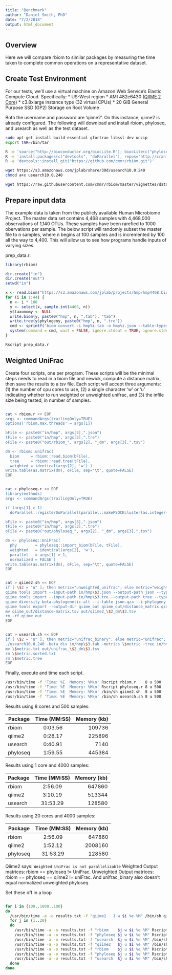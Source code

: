 ```yaml
---
title: "Benchmark"
author: "Daniel Smith, PhD"
date: "7/2/2018"
output: html_document
---
```


## Overview

Here we will compare rbiom to similar packages by measuring the time taken to complete common operations on a representative dataset.

## Create Test Environment

For our tests, we'll use a virtual machine on Amazon Web Service's Elastic Compute Cloud. Specifically:
* US-West region
* AMI 482e6430 ([QIIME 2 Core](https://s3-us-west-2.amazonaws.com/qiime2-data/distro/core/aws-amis.txt))
* c3.8xlarge instance type (32 virtual CPUs)
* 20 GiB General Purpose SSD (GP2) Storage on Root Volume

Both the username and password are 'qiime2'. On this instance, qiime2 is already configured. The following will download and install rbiom, phyloseq, and usearch as well as the test dataset.

```bash
sudo apt-get install build-essential gfortran libssl-dev unzip
export TAR=/bin/tar

R -e 'source("http://bioconductor.org/biocLite.R"); biocLite(c("phyloseq", "rhdf5"))'
R -e 'install.packages(c("devtools", "doParallel"), repos="http://cran.us.r-project.org");'
R -e 'devtools::install_git("https://github.com/cmmr/rbiom.git")'

wget https://s3.amazonaws.com/jplab/share/30d/usearch10.0.240
chmod a+x usearch10.0.240

wget https://raw.githubusercontent.com/cmmr/rbiom/master/vignettes/data/hmp500.biom

```


## Prepare input data

The example data is taken from the publicly available Human Microbiome Project. The master data set contains 4,468 samples with 4,468,000 observations of 1,140 OTUs. These samples have been rarefied to 1000 obervations per sample. The below script will randomly subset the master file to n samples, where n begins at 100 samples and is incremented by 100 all the way to 4,400. This will allow us to see how programs handle inputs of varying sizes.

prep_data.r:
```r
library(rbiom)

dir.create("in")
dir.create("out")
setwd("in")

x <- read.biom("https://s3.amazonaws.com/jplab/projects/hmp/hmp4468.biom")
for (i in 1:44) {
  n <- i * 100
  y <- select(x, sample.int(4468, n))
  y$taxonomy <- NULL
  write.biom(y, paste0("hmp", n, ".tab"), "tab")
  write.tree(y$phylogeny, paste0("hmp", n, ".tre"))
  cmd <- sprintf('biom convert -i hmp%i.tab -o hmp%i.json --table-type="OTU table" --to-json', n, n)
  system(command = cmd, wait = FALSE, ignore.stdout = TRUE, ignore.stderr = TRUE)
}
```

```bash
Rscript prep_data.r
```


## Weighted UniFrac

Create four scripts, one per program. These scripts will be the minimal steps needs to read in a biom file and newick, compute a distance matrix, then save the results to a tsv file. Each script will accept three arguments: (1) the number of cpu cores to use, (2) a single character 'w' or 'u' indicating whether to run weighted or unweighted unifrac, and (3) the infile size being tested, in number of samples.

```bash

cat > rbiom.r << EOF
args <- commandArgs(trailingOnly=TRUE)
options('rbiom.max.threads' = args[1])

bFile <- paste0("in/hmp", args[3],".json")
tFile <- paste0("in/hmp", args[3],".tre")
oFile <- paste0("out/rbiom_", args[2], "_dm", args[3],".tsv")

dm <- rbiom::unifrac(
  biom     = rbiom::read.biom(bFile),
  tree     = rbiom::read.tree(tFile), 
  weighted = identical(args[2], 'w') )
write.table(as.matrix(dm), oFile, sep="\t", quote=FALSE)
EOF


cat > phyloseq.r << EOF
library(methods)
args <- commandArgs(trailingOnly=TRUE)

if (args[1] > 1)
  doParallel::registerDoParallel(parallel::makePSOCKcluster(as.integer(args[1])))

bFile <- paste0("in/hmp", args[3],".json")
tFile <- paste0("in/hmp", args[3],".tre")
oFile <- paste0("out/phyloseq_", args[2], "_dm", args[3],".tsv")

dm <- phyloseq::UniFrac(
  phy        = phyloseq::import_biom(bFile, tFile), 
  weighted   = identical(args[2], 'w'), 
  parallel   = args[1] > 1, 
  normalized = FALSE )
write.table(as.matrix(dm), oFile, sep="\t", quote=FALSE)
EOF


cat > qiime2.sh << EOF
if [ \$2 = "u" ]; then metric="unweighted_unifrac"; else metric="weighted_unifrac"; fi
qiime tools import --input-path in/hmp\$3.json --output-path json --type FeatureTable[Frequency] --source-format BIOMV100Format
qiime tools import --input-path in/hmp\$3.tre --output-path tree --type Phylogeny[Rooted] --source-format NewickFormat
qiime diversity beta-phylogenetic-alt --i-table json.qza --i-phylogeny tree.qza --p-metric \$metric --output-dir qiime_out --p-n-jobs \$1
qiime tools export --output-dir qiime_out qiime_out/distance_matrix.qza
mv qiime_out/distance-matrix.tsv out/qiime2_\$2_dm\$3.tsv
rm -rf qiime_out
EOF


cat > usearch.sh << EOF
if [ \$2 = "u" ]; then metric="unifrac_binary"; else metric="unifrac"; fi
./usearch10.0.240 -beta_div in/hmp\$3.tab -metrics \$metric -tree in/hmp\$3.tre -quiet
mv \$metric.txt out/unifrac_\$2_dm\$3.tsv
rm \$metric.sorted.txt
rm \$metric.tree
EOF

```


Finally, execute and time each script.
```bash
/usr/bin/time -f 'Time: %E  Memory: %M\n' Rscript rbiom.r    8 u 500
/usr/bin/time -f 'Time: %E  Memory: %M\n' Rscript phyloseq.r 8 u 500
/usr/bin/time -f 'Time: %E  Memory: %M\n' /bin/sh qiime2.sh  8 u 500
/usr/bin/time -f 'Time: %E  Memory: %M\n' /bin/sh usearch.sh 8 u 500
```

Results using 8 cores and 500 samples:

| Package  | Time (MM:SS)  | Memory (kb) |
| -------- |:-------------:| -----------:|
| rbiom    | 0:03.56       |      109736 |
| qiime2   | 0:28.17       |      225896 |
| usearch  | 0:40.91       |        7140 |
| phyloseq | 1:59.55       |      445384 |

Results using 1 core and 4000 samples:

| Package  | Time (MM:SS)  | Memory (kb) |
| -------- |:-------------:| -----------:|
| rbiom    |  2:56.09      |      647860 |
| qiime2   |  3:10.19      |      513344 |
| usearch  | 31:53.29      |      128580 |


Results using 20 cores and 4000 samples:

| Package  | Time (MM:SS)  | Memory (kb) |
| -------- |:-------------:| -----------:|
| rbiom    |  2:56.09      |      647860 |
| qiime2   |  1:52.12      |     2008160 |
| phyloseq | 31:53.29      |      128580 |



Qiime2 says: `Weighted UniFrac is not parallelizable`
Weighted Output matrices: rbiom == phyloseq != UniFrac.
Unweighted Output matrices: rbiom == phyloseq == qiime2 != uniFrac.
And unifrac_binary also doesn't equal normalized unweighted phyloseq


Set these off in a loop
```bash

for i in {100..1000..100}
do
  /usr/bin/time -a -o results.txt -f "qiime2   1 w $i %e %M" /bin/sh qiime2.sh  1 w $i
  for j in {1..20}
  do
    /usr/bin/time -a -o results.txt -f "rbiom    $j w $i %e %M" Rscript rbiom.r    $j w $i
    /usr/bin/time -a -o results.txt -f "phyloseq $j w $i %e %M" Rscript phyloseq.r $j w $i
    /usr/bin/time -a -o results.txt -f "usearch  $j w $i %e %M" /bin/sh usearch.sh $j w $i
    /usr/bin/time -a -o results.txt -f "qiime2   $j u $i %e %M" /bin/sh qiime2.sh  $j u $i
    /usr/bin/time -a -o results.txt -f "rbiom    $j u $i %e %M" Rscript rbiom.r    $j u $i
    /usr/bin/time -a -o results.txt -f "phyloseq $j u $i %e %M" Rscript phyloseq.r $j u $i
    /usr/bin/time -a -o results.txt -f "usearch  $j u $i %e %M" /bin/sh usearch.sh $j u $i
  done
done

```






